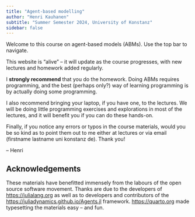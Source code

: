 ```yaml
---
title: "Agent-based modelling"
author: "Henri Kauhanen"
subtitle: "Summer Semester 2024, University of Konstanz"
sidebar: false
---
```


Welcome to this course on agent-based models (ABMs). Use the top bar to navigate.

This website is "alive" -- it will update as the course progresses, with new lectures and homework added regularly.

I **strongly recommend** that you do the homework. Doing ABMs requires programming, and the best (perhaps only?) way of learning programming is by actually doing some programming.

I also recommend bringing your laptop, if you have one, to the lectures. We will be doing little programming exercises and explorations in most of the lectures, and it will benefit you if you can do these hands-on.

Finally, if you notice any errors or typos in the course materials, would you be so kind as to point them out to me either at lectures or via email (firstname lastname uni konstanz de). Thank you!

-- Henri


## Acknowledgements

These materials have benefitted immensely from the labours of the open source software movement. Thanks are due to the developers of [https://julialang.org](Julia) as well as to developers and contributors of the [https://juliadynamics.github.io/Agents.jl](Agents.jl) framework. [https://quarto.org](Quarto) made typesetting the materials easy -- and fun.

